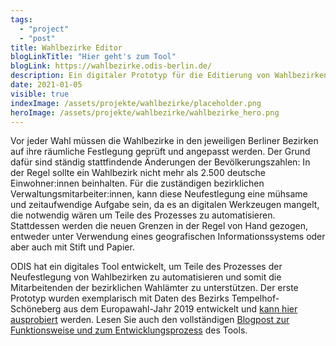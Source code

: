 ```yaml
---
tags:
  - "project"
  - "post"
title: Wahlbezirke Editor
blogLinkTitle: "Hier geht's zum Tool"
blogLink: https://wahlbezirke.odis-berlin.de/
description: Ein digitaler Prototyp für die Editierung von Wahlbezirken
date: 2021-01-05
visible: true
indexImage: /assets/projekte/wahlbezirke/placeholder.png
heroImage: /assets/projekte/wahlbezirke/wahlbezirke_hero.png
---
```


Vor jeder Wahl müssen die Wahlbezirke in den jeweiligen Berliner Bezirken auf ihre räumliche Festlegung geprüft und angepasst werden. Der Grund dafür sind ständig stattfindende Änderungen der Bevölkerungszahlen: In der Regel sollte ein Wahlbezirk nicht mehr als 2.500 deutsche Einwohner:innen beinhalten. Für die zuständigen bezirklichen Verwaltungsmitarbeiter:innen, kann diese Neufestlegung eine mühsame und zeitaufwendige Aufgabe sein, da es an digitalen Werkzeugen mangelt, die notwendig wären um Teile des Prozesses zu automatisieren. Stattdessen werden die neuen Grenzen in der Regel von Hand gezogen, entweder unter Verwendung eines geografischen Informationssystems oder aber auch mit Stift und Papier.

ODIS hat ein digitales Tool entwickelt, um Teile des Prozesses der Neufestlegung von Wahlbezirken zu automatisieren und somit die Mitarbeitenden der bezirklichen Wahlämter zu unterstützen. Der erste Prototyp wurden exemplarisch mit Daten des Bezirks Tempelhof-Schöneberg aus dem Europawahl-Jahr 2019 entwickelt und [kann hier ausprobiert](http://wahlbezirke.odis-berlin.de) werden. Lesen Sie auch den vollständigen [Blogpost zur Funktionsweise und zum Entwicklungsprozess](https://lab.technologiestiftung-berlin.de/projects/wahlbezirke/de/) des Tools.

